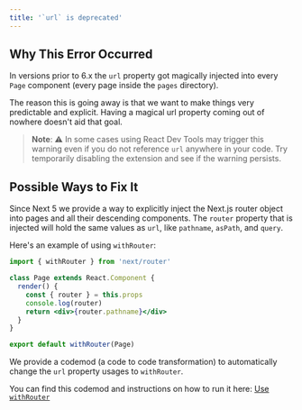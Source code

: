 ```yaml
---
title: '`url` is deprecated'
---
```


## Why This Error Occurred

In versions prior to 6.x the `url` property got magically injected into every `Page` component (every page inside the `pages` directory).

The reason this is going away is that we want to make things very predictable and explicit. Having a magical url property coming out of nowhere doesn't aid that goal.

> **Note**: ⚠️ In some cases using React Dev Tools may trigger this warning even if you do not reference `url` anywhere in your code. Try temporarily disabling the extension and see if the warning persists.

## Possible Ways to Fix It

Since Next 5 we provide a way to explicitly inject the Next.js router object into pages and all their descending components.
The `router` property that is injected will hold the same values as `url`, like `pathname`, `asPath`, and `query`.

Here's an example of using `withRouter`:

```jsx filename="pages/index.js"
import { withRouter } from 'next/router'

class Page extends React.Component {
  render() {
    const { router } = this.props
    console.log(router)
    return <div>{router.pathname}</div>
  }
}

export default withRouter(Page)
```

We provide a codemod (a code to code transformation) to automatically change the `url` property usages to `withRouter`.

You can find this codemod and instructions on how to run it here: [Use `withRouter`](/docs/pages/building-your-application/upgrading/codemods#url-to-withrouter)
